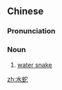 ==Chinese==
{{zh-forms}}

===Pronunciation===
{{zh-pron
|m=shuǐshé
|c=seoi2 se4
|mn=chúi-chôa
|cat=n
}}

===Noun===
{{zh-noun}}

# [[water snake]]

[[zh:水蛇]]